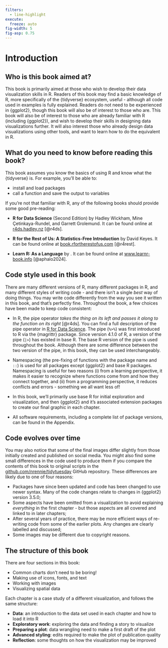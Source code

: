 ```yaml
---
filters:
  - line-highlight
execute: 
  freeze: auto
fig-width: 5
fig-asp: 0.75
---
```


# Introduction {#sec-intro}

## Who is this book aimed at?

This book is primarily aimed at those who wish to develop their data visualization skills in R. Readers of this book may find a basic knowledge of R, more specifically of the {tidyverse} ecosystem, useful - although all code used in examples is fully explained. Readers do not need to be experienced in {ggplot2}, though this book will also be of interest to those who are. This book will also be of interest to those who are already familiar with R (including {ggplot2}), and wish to develop their skills in designing data visualizations further. It will also interest those who already design data visualizations using other tools, and want to learn how to do the equivalent in R.

## What do you need to know before reading this book?

This book assumes you know the basics of using R and know what the {tidyverse} is. For example, you'll be able to:

* install and load packages
* call a function and save the output to variables

If you're not that familiar with R, any of the following books should provide some good pre-reading:

* **R for Data Science** (Second Edition) by Hadley Wickham, Mine Çetinkaya-Rundel, and Garrett Grolemund. It can be found online at [r4ds.hadley.nz](https://r4ds.hadley.nz/) [@r4ds].

* **R for the Rest of Us: A Statistics-Free Introduction** by David Keyes. It can be found online at [book.rfortherestofus.com](https://book.rfortherestofus.com/) [@r4rest].

* **Learn R: As a Language** by . It can be found online at [www.learnr-book.info](https://www.learnr-book.info/) [@aphalo2024].

## Code style used in this book

There are many different versions of R, many different packages in R, and many different styles of writing code - and there isn't a single *best* way of doing things. You may write code differently from the way you see it written in this book, and that's perfectly fine. Throughout the book, a few choices have been made to keep code consistent:

* In R, the pipe operator *takes the thing on its left and passes it along to the function on its right* [@r4ds]. You can find a full description of the pipe operator in [R for Data Science](https://r4ds.hadley.nz/data-transform#sec-the-pipe). The pipe\index{pipe} (`%>%`) was first introduced to R via the {magrittr}\index{magrittr} package. Since version 4.1.0 of R, a version of the pipe (`|>`) has existed in base R. The base R version of the pipe is used throughout the book. Although there are some difference between the two version of the pipe, in this book, they can be used interchangeably.

* Namespacing (the pre-fixing of functions with the package name and `::`) is used for all packages except {ggplot2} and base R packages. Namespacing is useful for two reasons (i) from a learning perspective, it makes it easier to recognize where functions come from and how they connect together, and (ii) from a programming perspective, it reduces conflicts and errors - something we all want less of!

\index{namespacing}

* In this book, we'll primarily use base R for initial exploration and visualization, and then {ggplot2} and it's associated extension packages to create our final graphic in each chapter.

* All software requirements, including a complete list of package versions, can be found in the Appendix.

## Code evolves over time

You may also notice that some of the final images differ slightly from those initially created and published on social media. You might also find some small differences in the code used to produce them if you compare the contents of this book to original scripts in the [github.com/nrennie/tidytuesday](https://github.com/nrennie/tidytuesday) GitHub repository. These differences are likely due to one of four reasons: 

* Packages have since been updated and code has been changed to use newer syntax. Many of the code changes relate to changes in {ggplot2} version 3.5.0;
* Some aspects have been omitted from a visualization to avoid explaining *everything* in the first chapter - but those aspects are all covered and linked to in later chapters;
* After several years of practice, there may be more efficient ways of re-writing code from some of the earlier plots. Any changes are clearly labelled and discussed;
* Some images may be different due to copyright reasons.

## The structure of this book

There are four sections in this book:

* Common charts don't need to be boring!
* Making use of icons, fonts, and text
* Working with images
* Visualizing spatial data

Each chapter is a case study of a different visualization, and follows the same structure:

* **Data**: an introduction to the data set used in each chapter and how to load it into R
* **Exploratory work**: exploring the data and finding a story to visualize
* **Preparing a plot**: data wrangling need to make a first draft of the plot
* **Advanced styling**: edits required to make the plot of publication quality
* **Reflection**: some thoughts on how the visualization may be improved
